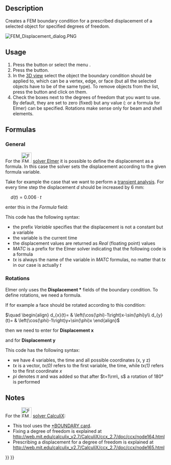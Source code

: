 <languages/>
<translate>

<!--T:9-->
{{Docnav
|[[FEM_ConstraintRigidBody|Constraint rigid body]]
|[[FEM_ConstraintContact|Constraint contact]]
|[[FEM_Workbench|FEM]]
|IconL=FEM_ConstraintRigidBody.svg
|IconR=FEM_ConstraintContact.svg
|IconC=Workbench_FEM.svg
}}

<!--T:1-->
{{GuiCommandContainer|
{{GuiCommand
|Name=FEM ConstraintDisplacement
|MenuLocation=Model → Mechanical boundary conditions and loads → Displacement boundary condition
|Workbenches=[[FEM_Workbench|FEM]]
|Shortcut=
|SeeAlso=[[FEM_tutorial|FEM tutorial]]
}}
{{GuiCommandFemInfo
|Solvers=CalculiX, Elmer
}}
}}

==Description== <!--T:2-->

<!--T:6-->
Creates a FEM boundary condition for a prescribed displacement of a selected object for specified degrees of freedom.

[[File:FEM_Displacement_dialog.PNG]]
{{Caption|The FEM displacement task panel}}

==Usage== <!--T:3-->

<!--T:7-->
# Press the {{Button|[[Image:FEM_ConstraintDisplacement.svg|16px]] [[FEM_ConstraintDisplacement|Displacement boundary condition]]}} button or select the menu {{MenuCommand|Model → Mechanical boundary conditions and loads → [[Image:FEM_ConstraintDisplacement.svg|16px]] Displacement boundary condition}}.
# Press the {{Button|Add}} button.
# In the [[3D_view|3D view]] select the object the boundary condition should be applied to, which can be a vertex, edge, or face (but all the selected objects have to be of the same type). To remove objects from the list, press the {{Button|Remove}} button and click on them.
# Check the boxes next to the degrees of freedom that you want to use. By default, they are set to zero (fixed) but any value ({{Version|0.21}}: or a formula for Elmer) can be specified. Rotations make sense only for beam and shell elements.

==Formulas== <!--T:13-->

<!--T:14-->
{{Version|0.21}}

===General=== <!--T:15-->

<!--T:16-->
For the [[Image:FEM_SolverElmer.svg|32px]] [[FEM_SolverElmer|solver Elmer]] it is possible to  define the displacement as a formula. In this case the solver sets the displacement according to the given formula variable.

<!--T:17-->
Take for example the case that we want to perform a [[FEM_SolverElmer_SolverSettings#Timestepping_(transient_analyses)|transient analysis]]. For every time step the displacement <math>d</math> should be increased by 6 mm:

<!--T:18-->
<math>\quad
d(t)=0.006\cdot t
</math>

<!--T:19-->
enter this in the ''Formula'' field:</br>
{{incode| Variable "time"; Real MATC "0.006*tx"}}

<!--T:20-->
This code has the following syntax:
* the prefix ''Variable'' specifies that the displacement is not a constant but a variable
* the variable is the current time
* the displacement values are returned as ''Real'' (floating point) values
* ''MATC'' is a prefix for the Elmer solver indicating that the following code is a formula
* ''tx'' is always the name of the variable in ''MATC'' formulas, no matter that ''tx'' in our case is actually ''t''

===Rotations=== <!--T:21-->

<!--T:22-->
Elmer only uses the '''Displacement *''' fields of the boundary condition. To define rotations, we need a formula.

<!--T:23-->
If for example a face should be rotated according to this condition:

<!--T:24-->
<math>\quad
\begin{align}
d_{x}(t)= & \left(\cos(\phi)-1\right)x-\sin(\phi)y\\
d_{y}(t)= & \left(\cos(\phi)-1\right)y+\sin(\phi)x
\end{align}
</math>

<!--T:25-->
then we need to enter for '''Displacement x'''</br>
{{incode|  Variable "time, Coordinate"
Real MATC "(cos(tx(0)*pi)-1.0)*tx(1)-sin(tx(0)*pi)*tx(2)}}

<!--T:26-->
and for '''Displacement y'''</br>
{{incode|  Variable "time, Coordinate"
Real MATC "(cos(tx(0)*pi)-1.0)*tx(2)+sin(tx(0)*pi)*tx(1)}}

<!--T:27-->
This code has the following syntax:
* we have 4 variables, the time and all possible coordinates (x, y z)
* ''tx'' is a vector, ''tx(0)'' refers to the first variable, the time, while ''tx(1)'' refers to the first coordinate ''x''
* ''pi'' denotes <math>\pi</math> and was added so that after <math>t=1\rm\, s</math> a rotation  of 180° is performed

==Notes== <!--T:5-->

<!--T:8-->
For the [[Image:FEM_SolverCalculixCxxtools.svg|32px]] [[FEM_SolverCalculixCxxtools|solver CalculiX]]:
* This tool uses the [https://web.mit.edu/calculix_v2.7/CalculiX/ccx_2.7/doc/ccx/node163.html *BOUNDARY card].
* Fixing a degree of freedom is explained at http://web.mit.edu/calculix_v2.7/CalculiX/ccx_2.7/doc/ccx/node164.html
* Prescribing a displacement for a degree of freedom is explained at http://web.mit.edu/calculix_v2.7/CalculiX/ccx_2.7/doc/ccx/node165.html


<!--T:10-->
{{Docnav
|[[FEM_ConstraintRigidBody|Constraint rigid body]]
|[[FEM_ConstraintContact|Constraint contact]]
|[[FEM_Workbench|FEM]]
|IconL=FEM_ConstraintRigidBody.svg
|IconR=FEM_ConstraintContact.svg
|IconC=Workbench_FEM.svg
}}

</translate>
{{FEM Tools navi{{#translation:}}}}
{{Userdocnavi{{#translation:}}}}